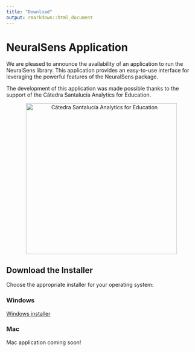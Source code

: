 ```yaml
---
title: "Download"
output: rmarkdown::html_document
---
```


# NeuralSens Application

We are pleased to announce the availability of an application to run the NeuralSens library. This application provides an easy-to-use interface for leveraging the powerful features of the NeuralSens package.

The development of this application was made possible thanks to the support of the Cátedra Santalucía Analytics for Education.

<div style="text-align: center;">
  <a href="https://www.comillas.edu/catedras-de-investigacion/catedra-santalucia-de-analytics-for-education/">
    <img src="../man/figures/catedra_logo.png" alt="Cátedra Santalucía Analytics for Education" style="width: 400px;">
  </a>
</div>

## Download the Installer

Choose the appropriate installer for your operating system:

### Windows

[Windows installer](https://upcomillas-my.sharepoint.com/:u:/g/personal/jpizarroso_comillas_edu/Eb94kskj39xHsZIp5d3o9XEBX8suidvqK5og4PHdfwsG0w?e=teeeck)
<!-- Windows application coming soon! -->

### Mac

Mac application coming soon!
<!-- [![Mac Installer](../inst/extdata/mac-icon.png)](../inst/extdata/your-mac-installer.dmg) -->
<!-- **[Download Mac Installer](../inst/extdata/your-mac-installer.dmg)** -->
